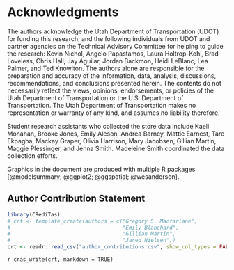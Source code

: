 # Acknowledgments {.unnumbered}

The authors acknowledge the Utah Department of Transportation (UDOT) for funding
this research, and the following individuals from UDOT and partner agencies on
the Technical Advisory Committee for helping to guide the research: Kevin
Nichol, Angelo Papastamos, Laura Holtrop-Kohl, Brad Loveless, Chris Hall, Jay
Aguilar, Jordan Backmon, Heidi LeBlanc, Lea Palmer, and Ted Knowlton. The
authors alone are responsible for the preparation and accuracy of the
information, data, analysis, discussions, recommendations, and conclusions
presented herein. The contents do not necessarily reflect the views, opinions,
endorsements, or policies of the Utah Department of Transportation or the U.S.
Department of Transportation. The Utah Department of Transportation makes no
representation or warranty of any kind, and assumes no liability therefore.

Student research assistants who collected the store data include Kaeli Monahan,
Brooke Jones, Emily Aleson, Andrea Barney, Mattie Earnest, Tare Ekpagha, Mackay
Graper, Olivia Harrison, Mary Jacobsen, Gillian Martin, Maggie Plessinger, and
Jenna Smith. Madeleine Smith coordinated the data collection efforts.

Graphics in the document are produced with multiple R packages [@modelsummary;
@ggplot2; @ggspatial; @wesanderson].

## Author Contribution Statement{.unnumbered}

```r
library(CRediTas)
# crt <- template_create(authors = c("Gregory S. Macfarlane",
#                                    "Emily Blanchard",
#                                    "Gillian Martin",
#                                    "Jared Nielsen"))
crt <- readr::read_csv("author_contributions.csv", show_col_types = FALSE)
```
`r cras_write(crt, markdown = TRUE)`